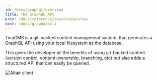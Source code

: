 ```yaml
---
id: /docs/graphql/overview
title: The GraphQL API
prev: /docs/reference/search/overview
next: /docs/graphql/cli
---
```


TinaCMS is a git-backed content management system, that generates a GraphQL API using your local filesystem as the database.

This gives the developer all the benefits of using git-backed content (version control, content-ownership, branching, etc) but also adds a structured API that can easily be queried.

![Altair client](https://res.cloudinary.com/forestry-demo/image/upload/v1645712822/tina-io/docs/altair_doc.gif)
